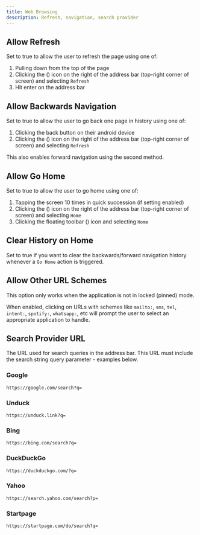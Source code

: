 ```yaml
---
title: Web Browsing
description: Refresh, navigation, search provider
---
```



## Allow Refresh

Set to true to allow the user to refresh the page using one of:

1. Pulling down from the top of the page
1. Clicking the <span className="inline-flex">(<EllipsisVertical />)</span> icon on the right of the address bar (top-right corner of screen) and selecting `Refresh`
1. Hit enter on the address bar

## Allow Backwards Navigation

Set to true to allow the user to go back one page in history using one of:

1. Clicking the back button on their android device
1. Clicking the <span className="inline-flex">(<EllipsisVertical />)</span> icon on the right of the address bar (top-right corner of screen) and selecting `Refresh`

This also enables forward navigation using the second method.

## Allow Go Home

Set to true to allow the user to go home using one of:

1. Tapping the screen 10 times in quick succession (if setting enabled)
1. Clicking the <span className="inline-flex">(<EllipsisVertical />)</span> icon on the right of the address bar (top-right corner of screen) and selecting `Home`
1. Clicking the floating toolbar <span className="inline-flex">(<Wrench className="-rotate-90"/>)</span> icon and selecting `Home`

## Clear History on Home

Set to true if you want to clear the backwards/forward navigation history
whenever a `Go Home` action is triggered.

## Allow Other URL Schemes

This option only works when the application is not in locked (pinned) mode.

When enabled, clicking on URLs with schemes like `mailto:`, `sms`, `tel`,
`intent:`, `spotify:`, `whatsapp:`, etc will prompt the user to select an
appropriate application to handle.

## Search Provider URL

The URL used for search queries in the address bar. This URL must include the search string query parameter - examples below.

### Google
```
https://google.com/search?q=
```

### Unduck
```
https://unduck.link?q=
```

### Bing
```
https://bing.com/search?q=
```

### DuckDuckGo
```
https://duckduckgo.com/?q=
```

### Yahoo
```
https://search.yahoo.com/search?p=
```

### Startpage
```
https://startpage.com/do/search?q=
```